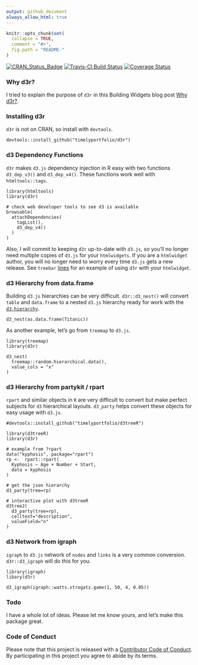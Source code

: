 ```yaml
---
output: github_document
always_allow_html: true
---
```


<!-- README.md is generated from README.Rmd. Please edit that file -->

```r
knitr::opts_chunk$set(
  collapse = TRUE,
  comment = "#>",
  fig.path = "README-"
)
```

[![CRAN_Status_Badge](http://www.r-pkg.org/badges/version/d3r)](https://cran.r-project.org/package=d3r)
[![Travis-CI Build Status](https://travis-ci.org/timelyportfolio/d3r.svg?branch=master)](https://travis-ci.org/timelyportfolio/d3r)
[![Coverage Status](https://img.shields.io/codecov/c/github/NA/NA/master.svg)](https://codecov.io/github/timelyportfolio/d3r?branch=master)

### Why d3r?

I tried to explain the purpose of `d3r` in this Building Widgets blog post [Why d3r?](http://www.buildingwidgets.com/blog/2016/8/28/why-d3r).

### Installing d3r

`d3r` is not on CRAN, so install with `devtools`.

```
devtools::install_github("timelyportfolio/d3r")
```

### d3 Dependency Functions

`d3r` makes `d3.js` dependency injection in R easy with two functions `d3_dep_v3()` and `d3_dep_v4()`.  These functions work well with `htmltools::tags`.

```
library(htmltools)
library(d3r)

# check web developer tools to see d3 is available
browsable(
  attachDependencies(
    tagList(),
    d3_dep_v4()
  )
)
```

Also, I will commit to keeping `d3r` up-to-date with `d3.js`, so you'll no longer need multiple copies of `d3.js` for your `htmlwidgets`.  If you are a `htmlwidget` author, you will no longer need to worry every time `d3.js` gets a new release.  See `treebar` [lines](https://github.com/timelyportfolio/treebar/blob/master/R/treebar.R#L66-L74) for an example of using `d3r` with your `htmlwidget`.

### d3 Hierarchy from data.frame

Building `d3.js` hierarchies can be very difficult.  `d3r::d3_nest()` will convert `table` and `data.frame` to a nested `d3.js` hierarchy ready for work with the [`d3-hierarchy`](https://github.com/d3/d3-hierarchy).

```
d3_nest(as.data.frame(Titanic))
```

As another example, let's go from `treemap` to `d3.js`.

```
library(treemap)
library(d3r)

d3_nest(
  treemap::random.hierarchical.data(),
  value_cols = "x"
)
```

### d3 Hierarchy from partykit / rpart

`rpart` and similar objects in `R` are very difficult to convert but make perfect subjects for `d3` hierarchical layouts.  `d3_party` helps convert these objects for easy usage with `d3.js`.

```
#devtools::install_github("timelyportfolio/d3treeR")

library(d3treeR)
library(d3r)

# example from ?rpart
data("kyphosis", package="rpart")
rp <-  rpart::rpart(
  Kyphosis ~ Age + Number + Start,
  data = kyphosis
)

# get the json hierarchy
d3_party(tree=rp)

# interactive plot with d3treeR
d3tree2(
  d3_party(tree=rp),
  celltext="description",
  valueField="n"
)
```

### d3 Network from igraph

`igraph` to `d3.js` network of `nodes` and `links` is a very common conversion.  `d3r::d3_igraph` will do this for you.

```
library(igraph)
libary(d3r)

d3_igraph(igraph::watts.strogatz.game(1, 50, 4, 0.05))
```

### Todo

I have a whole lot of ideas.  Please let me know yours, and let's make this package great.

### Code of Conduct

Please note that this project is released with a [Contributor Code of Conduct](CONDUCT.md). By participating in this project you agree to abide by its terms.
